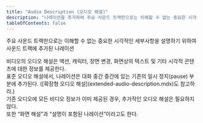```yaml
---
title: "Audio Description (오디오 해설)"
description: "나레이션을 추가하여 주요 사운드 트랙만으로는 이해할 수 없는 중요한 시각적 세부사항을 설명함"
tableOfContents: false
---
```


주요 사운드 트랙만으로는 이해할 수 없는 중요한 시각적인 세부사항을 설명하기 위하여 사운드 트랙에 추가된 나레이션

<Aside title="참고 1">
비디오의 오디오 해설은 액션, 캐릭터, 장면 변경, 화면상의 텍스트 및 기타 시각적 콘텐츠에 대한 정보를 제공한다.
</Aside>

<Aside title="참고 2">
표준 오디오 해설에서, 나레이션은 대화 중간 중간에 있는 기존의 일시 정지(pause) 부분에 추가된다. ([확장형 오디오 해설](extended-audio-description.mdx)도 참고하라.)
</Aside>

<Aside title="참고 3">
기존 오디오에 모든 비디오 정보가 이미 제공된 경우, 추가적인 오디오 해설은 필요하지 않다.
</Aside>

<Aside title="참고 4">
또한 “화면 해설”과 “설명이 포함된 나레이션”이라고도 한다.
</Aside>
